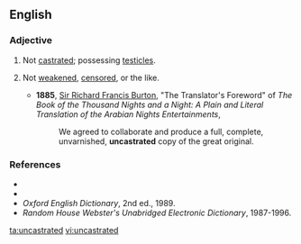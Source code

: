 ==English==

===Adjective===
{{en-adj|-}}
#{{context|of a male person or animal}} Not [[castrated]]; possessing [[testicles]].
#{{figurative}} Not [[weaken]]ed, [[censor]]ed, or the like.
#*'''1885''', [[w:Richard_Francis_Burton|Sir Richard Francis Burton]], "The Translator's Foreword" of ''The Book of the Thousand Nights and a Night: A Plain and Literal Translation of the Arabian Nights Entertainments'',
#*:We agreed to collaborate and produce a full, complete, unvarnished, '''uncastrated''' copy of the great original.

===References===
*{{R:Webster 1828}}
*{{R:Dictionary.com}}
*''Oxford English Dictionary'', 2nd ed., 1989.
*''Random House Webster's Unabridged Electronic Dictionary'', 1987-1996.

[[ta:uncastrated]]
[[vi:uncastrated]]